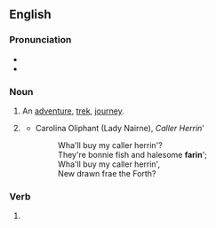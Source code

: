 ==English==

===Pronunciation===
* {{homophones|en|fairing}}
* {{rhymes|en|ɛəɹɪŋ}}

===Noun===
{{en-noun}}

# An [[adventure]], [[trek]], [[journey]].
# {{lb|en|Scotland|obsolete}} {{alt form|en|fairing}} {{qual|something edible; fare}}
#* Carolina Oliphant (Lady Nairne), ''Caller Herrin'''
#*: Wha'll buy my caller herrin'?<br>They're bonnie fish and halesome '''farin'''';<br>Wha'll buy my caller herrin',<br>New drawn frae the Forth?

===Verb===
{{head|en|verb form}}

# {{present participle of|en|fare|nocat=1}}